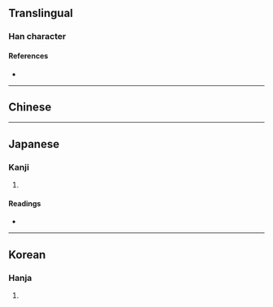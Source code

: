 {{also|效}}
{{character info}}
==Translingual==

===Han character===
{{Han char|rn=9|rad=人|as=10|sn=12|four=28240|canj=OYKK|ids=⿰亻效}}

====References====
* {{Han ref|kx=0113.240|dkj=00969|dj=0241.130|hdz=10205.020|uh=509A|ud=20634|bh=B3CB|bd=46027}}

----

==Chinese==
{{zh-see|效|v|to [[imitate]]; [[effect]]}}

----

==Japanese==

===Kanji===
{{ja-kanji|grade=|rs=人10}}

# {{rfdef|ja|sort=人10}}

====Readings====
* {{ja-readings
|goon=ぎょう<げう
|kanon=こう<かう
|kun=なら-う
}}

----

==Korean==

===Hanja===
{{ko-hanja|hangeul=효|rv=hyo|mr=hyo}}

# {{rfdef|ko|sort=人10}}